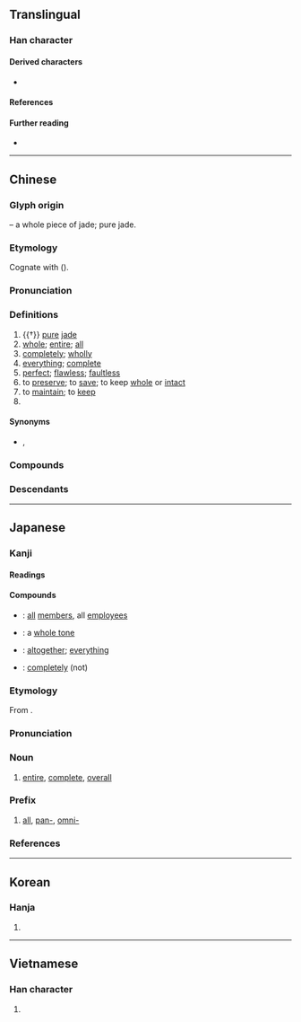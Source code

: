 {{also|金|𠓴|㒰}}
{{character info/new}}
{{character info/new|0xfa72}}
{{commonscat}}
==Translingual==
{{CJKV-forms|全|全|全|全}}
{{stroke order|strokes=6}}
{{stroke order|type=animate}}

===Han character===
{{Han char|rn=11|rad=入|as=04|sn=6|four=80104|canj=OMG|ids=⿱人王 <small>(GJV)</small>,⿱入王 <small>(HTK)</small>}}

====Derived characters====
* {{l|mul|[[拴]], [[栓]], [[跧]], [[痊]], [[詮]] ([[诠]]), [[荃]], [[銓]] ([[铨]]), [[筌]], [[輇]] ([[辁]]), [[硂]], [[佺]], [[駩]] ([[𩧴]]), [[絟]] ([[𬘥]]), [[恮]], [[峑]], [[牷]]}}

====References====
{{Han ref|kx=0126.050|dkj=01424|dj=0271.030|hdz=10115.080|uh=5168}}

====Further reading====
* {{wikidatalite|Q54874864|全}}

----

==Chinese==
{{zh-forms|alt=㒰}}
{{zh-wp|zh:全姓|nan:Choân (sèⁿ)}}

===Glyph origin===
{{Han etym}}
{{Han compound|入|玉|ls=ic|t2=jade}} – a whole piece of jade; pure jade.

===Etymology===
Cognate with {{och-l|痊|to become cured}} ({{zh-ref|Karlgen, 1956}}).

===Pronunciation===
{{zh-pron
|m=quán
|m-s=quan2
|dg=чүан1
|c=cyun4
|c-t=
|g=
|h=pfs=chhiòn
|j=
|mb=
|md=ciòng
|mn=qz,tw,xm:chn̂g/zz:chûiⁿ/choân
|mn_note=chn̂g/chûiⁿ - vernacular; choân - literary
|mn-t=cuêng5/cuang5
|mn-t_note=cuêng5 - Chaozhou; cuang5 - Shantou
|w=3xxi
|x=
|mc=y
|oc=y
|ma=y
|cat=n,a,adv,v,pn
}}

===Definitions===
{{zh-hanzi}}

# {{†}} [[pure]] [[jade]]
# [[whole]]; [[entire]]; [[all]]
# [[completely]]; [[wholly]]
# [[everything]]; [[complete]]
# [[perfect]]; [[flawless]]; [[faultless]]
# to [[preserve]]; to [[save]]; to keep [[whole]] or [[intact]]
# to [[maintain]]; to [[keep]]
# {{surname|zh}}

====Synonyms====
* {{sense|all}} {{zh-l|都|tr=dōu}}, {{zh-l|均}}

===Compounds===
{{zh-der|周全|全屍|全活|全真教|全等|公私兩全|全額交割|全能運動|十全十美|全票|全豹|全然|全無人性|不完全葉|全天域|二程全書|兩全其美|健全|安全閥|十全|全蝕|完全小學|全景電影|全福|全日制|安全燈|委曲成全|完全就業|全盤|十全老人|保全處分|全面|保全業|兩全|全取|全力以赴|全脂奶粉|全民投票|保全程序|全身之計|全綵|全盛|全心全力|周全方便|全職媽媽|以偏概全|一應俱全|全能生產|全身美白|全景|全套|完全立方|全世界|人事全非|全科醫師|四角俱全|全本|全民運動|全球|全席|全祿|全真先生|全勤|全節|全權|不全|全分|全速|忠孝兩全|安全係數|完全變態|安全率|完全肥料|全文檢索|全方位|一次全倒|全數|大力成全|委曲求全|全民健保|全軍覆沒|忠義雙全|全裂葉|忠孝雙全|全真|全身|全身遠害|五音不全|全軍|全額|全民政治|全銜|十項全能|安全島|八字全帖|全稱|全般|全錄|全集|全唐詩|完全燃燒|全血輸血|不齊全|全力|忍辱求全|六法全書|全神貫注|安全距離|全知|全閉音|安全電流|全始全終|全天候|全心全意|全性|安全帽|二次全倒|全日|小全張|全軀|保全|全年|兩面顧全|全緣葉|全中文|全帖|大獲全勝|安全梯|全音|全部|全人|完完全全|完全葉|完全花|完全比賽|完全數|完全打擊|完全平方|完全中立|完全|全能|全清|安全速度|安全玻璃|安全火柴|安全期|安全感|安全帶|安全刀片|安全|全盤托出|交通安全|安全門|全國|德容兩全|全受全歸|全武行|全體|全無心肝|全長|保全公司|全唐文|全掛子|天全|全局|全民保險|大全張|大全|全壘打|全然不同|圓全|名聞全國|全愈|全開|卯足全力|四庫全書|俱全|全家|全德|全貌|公共安全|全面戰爭|導引大全|全副|全民作戰|不完全是|全新|劉全進瓜|全職|全家福|全國性|全程|全阻|全軍覆滅|全盤否定|全牛|全無忌憚|全民|全權公使|全權代表|全才|全城|全勝|全責|安全氣囊|新約全書|瓦全|渾全|智勇兼全|求全|百科全書|滿漢全席|社會安全|福祿雙全|成全|短褐不全|福壽全歸|目牛無全|月全食|景岳全書|智勇雙全|萬全之計|萬全之策|萬全|福無十全|福壽雙全|百子全書|神清氣全|目無全牛|殘缺不全|百舉百全|歸全反真|文武全才|日全蝕|曹全碑|照單全收|才貌雙全|求全責備|求全之毀|日全食|文武雙全|顧全|隻影全無|自全之計|竭盡全力|色色俱全|集體安全|舊約全書|齊全|計出萬全|苟全|通觀全局|顧全大局|面目全非|難竟全功|難以兩全|面面俱全|遠害全身|雙全|全豐|全書|全備|全會|全地|全角|全員|全域|全曲|全功|全文}}

===Descendants===
{{CJKV||ぜん|j2=せん|전|toàn}}

{{zh-cat|Beginning}}

----

==Japanese==

===Kanji===
{{ja-kanji|grade=3|rs=入04}}

====Readings====
{{ja-readings
|goon=ぜん
|kanon=せん
|kun=すべ-て, まった-く, まった-い, まっと-う<まつた-う
}}

====Compounds====
{{der-top|Compounds}}
* {{ja-r|全%員|ぜん%いん}}: [[all]] [[member]]s, all [[employee]]s
* {{ja-r|全%音|ぜん%おん}}: a [[whole tone]]
* {{ja-r|全%部|ぜん%ぶ}}: [[altogether]]; [[everything]]
* {{ja-r|全%然|ぜん%ぜん}}: [[completely]] (not) {{qualifier|followed by a negative verb}}
{{der-bottom}}

===Etymology===
{{ja-kanjitab|yomi=o|ぜん}}
From {{etyl|ltc|ja|sort=せん'}} {{m|zh|全|tr=dzjwen||complete, whole}}.

===Pronunciation===
{{ja-pron|yomi=goon|ぜん|acc=1|acc_ref=DJR}}

===Noun===
{{ja-noun|ぜん}}

# [[entire]], [[complete]], [[overall]]

===Prefix===
{{ja-pos|prefix|ぜん}}

# [[all]], [[pan-]], [[omni-]]

===References===
<references/>

----

==Korean==

===Hanja===
{{ko-hanja|온전하다|온전할|전}}

# {{hanja form of|전|[[intact]]}}

----

==Vietnamese==

===Han character===
{{vi-readings|reading=[[toàn]], [[tuyền]]|rs=入04}}

# {{rfdef|vi|sort=入04}}